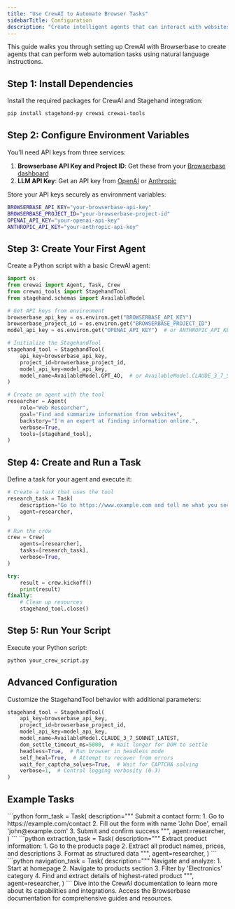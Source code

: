 ```yaml
---
title: "Use CrewAI to Automate Browser Tasks"
sidebarTitle: Configuration
description: "Create intelligent agents that can interact with websites and automate browser tasks using natural language instructions"
---
```


This guide walks you through setting up CrewAI with Browserbase to create agents that can perform web automation tasks using natural language instructions.

## Step 1: Install Dependencies

Install the required packages for CrewAI and Stagehand integration:

```bash
pip install stagehand-py crewai crewai-tools
```

## Step 2: Configure Environment Variables

You'll need API keys from three services:

1. **Browserbase API Key and Project ID**: Get these from your [Browserbase dashboard](https://www.browserbase.com/)
2. **LLM API Key**: Get an API key from [OpenAI](https://platform.openai.com/api-keys) or [Anthropic](https://console.anthropic.com/)

Store your API keys securely as environment variables:

```bash
BROWSERBASE_API_KEY="your-browserbase-api-key"
BROWSERBASE_PROJECT_ID="your-browserbase-project-id"
OPENAI_API_KEY="your-openai-api-key"
ANTHROPIC_API_KEY="your-anthropic-api-key"
```

## Step 3: Create Your First Agent

Create a Python script with a basic CrewAI agent:

```python
import os
from crewai import Agent, Task, Crew
from crewai_tools import StagehandTool
from stagehand.schemas import AvailableModel

# Get API keys from environment
browserbase_api_key = os.environ.get("BROWSERBASE_API_KEY")
browserbase_project_id = os.environ.get("BROWSERBASE_PROJECT_ID")
model_api_key = os.environ.get("OPENAI_API_KEY")  # or ANTHROPIC_API_KEY

# Initialize the StagehandTool
stagehand_tool = StagehandTool(
    api_key=browserbase_api_key,
    project_id=browserbase_project_id,
    model_api_key=model_api_key,
    model_name=AvailableModel.GPT_4O,  # or AvailableModel.CLAUDE_3_7_SONNET_LATEST
)

# Create an agent with the tool
researcher = Agent(
    role="Web Researcher",
    goal="Find and summarize information from websites",
    backstory="I'm an expert at finding information online.",
    verbose=True,
    tools=[stagehand_tool],
)
```

## Step 4: Create and Run a Task

Define a task for your agent and execute it:

```python
# Create a task that uses the tool
research_task = Task(
    description="Go to https://www.example.com and tell me what you see on the homepage.",
    agent=researcher,
)

# Run the crew
crew = Crew(
    agents=[researcher],
    tasks=[research_task],
    verbose=True,
)

try:
    result = crew.kickoff()
    print(result)
finally:
    # Clean up resources
    stagehand_tool.close()
```

## Step 5: Run Your Script

Execute your Python script:

```bash
python your_crew_script.py
```

## Advanced Configuration

Customize the StagehandTool behavior with additional parameters:

```python
stagehand_tool = StagehandTool(
    api_key=browserbase_api_key,
    project_id=browserbase_project_id, 
    model_api_key=model_api_key,
    model_name=AvailableModel.CLAUDE_3_7_SONNET_LATEST,
    dom_settle_timeout_ms=5000,  # Wait longer for DOM to settle
    headless=True,  # Run browser in headless mode
    self_heal=True,  # Attempt to recover from errors
    wait_for_captcha_solves=True,  # Wait for CAPTCHA solving
    verbose=1,  # Control logging verbosity (0-3)
)
```

## Example Tasks

<Tabs>
  <Tab title="Form Submission" value="form-submission" label="Python">
    ```python
    form_task = Task(
        description="""
        Submit a contact form:
        1. Go to https://example.com/contact
        2. Fill out the form with name 'John Doe', email 'john@example.com'
        3. Submit and confirm success
        """,
        agent=researcher,
    )
    ```
  </Tab>
  <Tab title="Data Extraction" value="data-extraction" label="Python">
    ```python
    extraction_task = Task(
        description="""
        Extract product information:
        1. Go to the products page
        2. Extract all product names, prices, and descriptions
        3. Format as structured data
        """,
        agent=researcher,
    )
    ```
  </Tab>
  <Tab title="Multi-step Navigation" value="multi-step-navigation" label="Python">
    ```python
    navigation_task = Task(
        description="""
        Navigate and analyze:
        1. Start at homepage
        2. Navigate to products section  
        3. Filter by 'Electronics' category
        4. Find and extract details of highest-rated product
        """,
        agent=researcher,
    )
    ```
  </Tab>
</Tabs>

<CardGroup cols={2}>
  <Card title="CrewAI Documentation" icon="book" href="https://docs.crewai.com/">
    Dive into the CrewAI documentation to learn more about its capabilities and integrations.
  </Card>
  <Card title="Browserbase Documentation" icon="book" href="https://docs.browserbase.com/">
    Access the Browserbase documentation for comprehensive guides and resources.
  </Card>
</CardGroup>